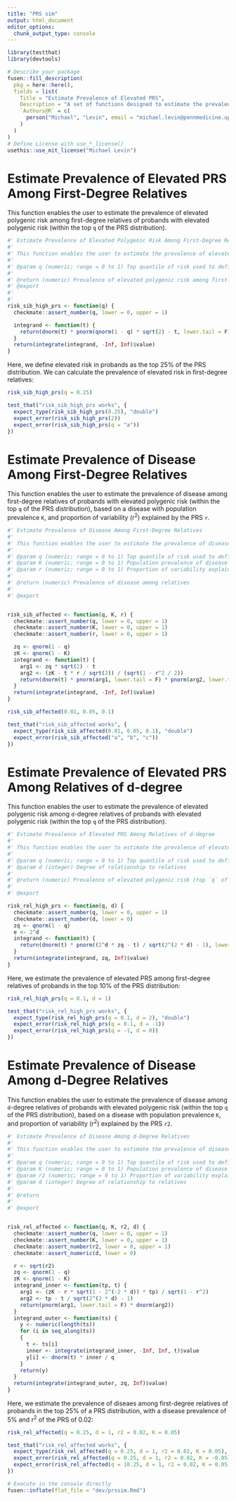 ```yaml
---
title: "PRS sim"
output: html_document
editor_options: 
  chunk_output_type: console
---
```


<!-- 
Run this 'development' chunk

Store every call to library() that you need to run chunks line by line, as in a classical Rmd for analysis
-->

```r
library(testthat)
library(devtools)
```

<!--
# Description of your package

This will fill the description of your package.
Fill and run the content of this chunk, before anything else. 

Note: when you will use other flat templates, this part will be in a separate file. Do not be surprised!
--> 

```r
# Describe your package
fusen::fill_description(
  pkg = here::here(),
  fields = list(
    Title = "Estimate Prevalence of Elevated PRS",
    Description = "A set of functions designed to estimate the prevalence of elevated polygenic risk among relatives of probands, and estimate the prevalence of disease among relatives of probands with elevated polygenic risk. The functions are obtained from: https://doi.org/10.1101/2021.04.11.439",
    `Authors@R` = c(
      person("Michael", "Levin", email = "michael.levin@pennmedicine.upenn.edu", role = c("aut", "cre"), comment = c(ORCID = "0000-0002-9937-9932"))
    )
  )
)
# Define License with use_*_license()
usethis::use_mit_license("Michael Levin")
```

# Estimate Prevalence of Elevated PRS Among First-Degree Relatives

This function enables the user to estimate the prevalence of elevated polygenic risk among first-degree relatives of probands with elevated polygenic risk (within the top `q` of the PRS distribution).

<!-- 
This first section shows:

- the three parts necessary for a package: 'function', 'examples' and 'tests'.  
  + Note that the three following chunks have names accordingly.

-->

```r
#' Estimate Prevalence of Elevated Polygenic Risk Among First-Degree Relatives
#'
#' This function enables the user to estimate the prevalence of elevated polygenic risk among first-degree relatives of probands with elevated polygenic risk (within the top `q` of the PRS distribution).
#'
#' @param q (numeric; range = 0 to 1) Top quantile of risk used to define "elevated" risk in the proband. For example, if interested in the top 1% of risk, q = 0.01.
#'
#' @return (numeric) Prevalence of elevated polygenic risk among first-degree relatives
#' @export
#'
#'
risk_sib_high_prs <- function(q) {
  checkmate::assert_number(q, lower = 0, upper = 1)

  integrand <- function(t) {
    return(dnorm(t) * pnorm(qnorm(1 - q) * sqrt(2) - t, lower.tail = F)^2 / q)
  }
  return(integrate(integrand, -Inf, Inf)$value)
}
```

<!--
Here is an example on how to use the function.
This should be a reproducible and working example
-->

Here, we define elevated risk in probands as the top 25% of the PRS distribution. We can calculate the prevalence of elevated risk in first-degree relatives:
```r
risk_sib_high_prs(q = 0.25)
```

<!--
Here are some unit tests to verify the function works as expected.
-->

```r
test_that("risk_sib_high_prs works", {
  expect_type(risk_sib_high_prs(0.25), "double")
  expect_error(risk_sib_high_prs(2))
  expect_error(risk_sib_high_prs(q = "a"))
})
```


# Estimate Prevalence of Disease Among First-Degree Relatives

This function enables the user to estimate the prevalence of disease among first-degree relatives of probands with elevated polygenic risk (within the top `q` of the PRS distribution), based on a disease with population prevalence `K`, and proportion of variability (r^2^) explained by the PRS `r`.

```r
#' Estimate Prevalence of Disease Among First-Degree Relatives
#'
#' This function enables the user to estimate the prevalence of disease among first-degree relatives of probands with elevated polygenic risk (within the top `q` of the PRS distribution), based on a disease with population prevalence `K`, and proportion of variability (r^2^) explained by the PRS `r`.
#'
#' @param q (numeric; range = 0 to 1) Top quantile of risk used to define "elevated" risk in the proband. For example, if interested in the top 1% of risk, q = 0.01.
#' @param K (numeric; range = 0 to 1) Population prevalence of disease
#' @param r (numeric; range = 0 to 1) Proportion of variability explained by the PRS (r^2^)
#'
#' @return (numeric) Prevalence of disease among relatives
#'
#' @export


risk_sib_affected <- function(q, K, r) {
  checkmate::assert_number(q, lower = 0, upper = 1)
  checkmate::assert_number(K, lower = 0, upper = 1)
  checkmate::assert_number(r, lower = 0, upper = 1)

  zq <- qnorm(1 - q)
  zK <- qnorm(1 - K)
  integrand <- function(t) {
    arg1 <- zq * sqrt(2) - t
    arg2 <- (zK - t * r / sqrt(2)) / (sqrt(1 - r^2 / 2))
    return(dnorm(t) * pnorm(arg1, lower.tail = F) * pnorm(arg2, lower.tail = F) / q)
  }
  return(integrate(integrand, -Inf, Inf)$value)
}
```
  
```r
risk_sib_affected(0.01, 0.05, 0.1)
```
  
```r
test_that("risk_sib_affected works", {
  expect_type(risk_sib_affected(0.01, 0.05, 0.1), "double")
  expect_error(risk_sib_affected("a", "b", "c"))
})
```
  

# Estimate Prevalence of Elevated PRS Among Relatives of d-degree

This function enables the user to estimate the prevalence of elevated polygenic risk among `d`-degree relatives of probands with elevated polygenic risk (within the top `q` of the PRS distribution).

```r
#' Estimate Prevalence of Elevated PRS Among Relatives of d-degree
#'
#' This function enables the user to estimate the prevalence of elevated polygenic risk among `d`-degree relatives of probands with elevated polygenic risk (within the top `q` of the PRS distribution).
#'
#' @param q (numeric; range = 0 to 1) Top quantile of risk used to define "elevated" risk in the proband. For example, if interested in the top 1% of risk, q = 0.01.
#' @param d (integer) Degree of relationship to relatives
#'
#' @return (numeric) Prevalence of elevated polygenic risk (top `q` of the PRS distribution) among relatives of `d`-degree
#'
#' @export

risk_rel_high_prs <- function(q, d) {
  checkmate::assert_number(q, lower = 0, upper = 1)
  checkmate::assert_number(d, lower = 0)
  zq <- qnorm(1 - q)
  e <- 2^d
  integrand <- function(t) {
    return(dnorm(t) * pnorm((2^d * zq - t) / sqrt(2^(2 * d) - 1), lower.tail = F) / q)
  }
  return(integrate(integrand, zq, Inf)$value)
}
```

Here, we estimate the prevalence of elevated PRS among first-degree relatives of probands in the top 10% of the PRS distribution:
  
```r
risk_rel_high_prs(q = 0.1, d = 1)
```
  
```r
test_that("risk_rel_high_prs works", {
  expect_type(risk_rel_high_prs(q = 0.1, d = 2), "double")
  expect_error(risk_rel_high_prs(q = 0.1, d = -1))
  expect_error(risk_rel_high_prs(q = -1, d = 0))
})
```
  
# Estimate Prevalence of Disease Among d-Degree Relatives

This function enables the user to estimate the prevalence of disease among `d`-degree relatives of probands with elevated polygenic risk (within the top `q` of the PRS distribution), based on a disease with population prevalence `K`, and proportion of variability (r^2^) explained by the PRS `r2`.
    
```r
#' Estimate Prevalence of Disease Among d-Degree Relatives
#'
#' This function enables the user to estimate the prevalence of disease among `d`-degree relatives of probands with elevated polygenic risk (within the top `q` of the PRS distribution), based on a disease with population prevalence `K`, and proportion of variability (r^2^) explained by the PRS `r2`.
#'
#' @param q (numeric; range = 0 to 1) Top quantile of risk used to define "elevated" risk in the proband. For example, if interested in the top 1% of risk, q = 0.01.
#' @param K (numeric; range = 0 to 1) Population prevalence of disease
#' @param r2 (numeric; range = 0 to 1) Proportion of variability explained by the PRS (r^2^)
#' @param d (integer) Degree of relationship to relatives
#'
#' @return
#'
#' @export


risk_rel_affected <- function(q, K, r2, d) {
  checkmate::assert_number(q, lower = 0, upper = 1)
  checkmate::assert_number(K, lower = 0, upper = 1)
  checkmate::assert_number(r2, lower = 0, upper = 1)
  checkmate::assert_numeric(d, lower = 0)

  r <- sqrt(r2)
  zq <- qnorm(1 - q)
  zK <- qnorm(1 - K)
  integrand_inner <- function(tp, t) {
    arg1 <- (zK - r * sqrt(1 - 2^(-2 * d)) * tp) / sqrt(1 - r^2)
    arg2 <- tp - t / sqrt(2^(2 * d) - 1)
    return(pnorm(arg1, lower.tail = F) * dnorm(arg2))
  }
  integrand_outer <- function(ts) {
    y <- numeric(length(ts))
    for (i in seq_along(ts))
    {
      t <- ts[i]
      inner <- integrate(integrand_inner, -Inf, Inf, t)$value
      y[i] <- dnorm(t) * inner / q
    }
    return(y)
  }
  return(integrate(integrand_outer, zq, Inf)$value)
}
```

Here, we estimate the prevalence of diseaes among first-degree relatives of probands in the top 25% of a PRS distribution, with a disease prevalence of 5% and r^2^ of the PRS of 0.02:
  
```r
risk_rel_affected(q = 0.25, d = 1, r2 = 0.02, K = 0.05)
```
  
```r
test_that("risk_rel_affected works", {
  expect_type(risk_rel_affected(q = 0.25, d = 1, r2 = 0.02, K = 0.05), "double")
  expect_error(risk_rel_affected(q = 0.25, d = 1, r2 = 0.02, K = -0.05))
  expect_error(risk_rel_affected(q = 10.25, d = 1, r2 = 0.02, K = 0.05))
})
```
  

<!-- 
# Inflate your package

You're one inflate from paper to box.
Build your package from this very Rmd using `fusen::inflate()` 
-->


```r
# Execute in the console directly
fusen::inflate(flat_file = "dev/prssim.Rmd")
```

<!-- 
- Verify your `"DESCRIPTION"` file has been updated
- Verify your function is in `"R/"` directory
- Verify your test is in `"tests/testthat/"` directory
- Verify this Rmd appears in `"vignettes/"` directory 
-->
